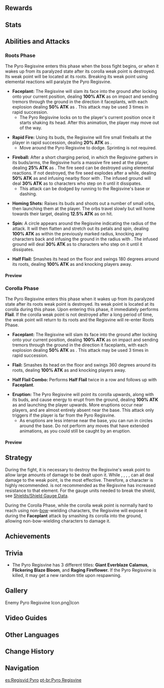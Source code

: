 {{Enemy Infobox
|image    = <gallery>
Enemy Pyro Regisvine.png|Screenshot
Monster Pyro Regisvine thumb.png|Icon
</gallery>
|element  = Pyro
|type     = Normal Bosses
|family   = Mystical Beasts
|group    = Regisvines
|location = [[Cuijue Slope]], [[Liyue]]
|ability1 = Shield
|drops    = Everflame Seed
|title    = Giant Everblaze Calamus;Flickering Blaze Bloom;Raging Fireflower
}}
{{Description|A giant vine that has absorbed the ancient flame that rages within the [[Ley Lines]].<br />It is restless, as if filled with an endless fury.<br />Poets, bards and even some academics believe that elements also contain emotions and hope. If this is true, then one can only wonder what emotions cause the Pyro Regisvine to burn eternally, writhing like one longing to be free of the confines of the earth...|[[Adventurer Handbook]]}}
{{Enemy Intro}}

==Rewards==
{{World Boss Rewards
|gem=Agnidus Agate
|exclusive=Everflame Seed
|sets=Adventurer,Berserker,Instructor,Prayers for Illumination
}}

==Stats==
{{Enemy Stats
|resglobal    = 110%
|phys_res     = 130%
|pyro_res     = 170%

|res2         = Stunned
|phys_res2    = 30%
|pyro_res2    = 70%
|atk_ratio    = 5
|hp_ratio     = 7
|hp_type      = 1
}}

==Abilities and Attacks==
===Roots Phase===
The Pyro Regisvine enters this phase when the boss fight begins, or when it wakes up from its paralyzed state after its corolla weak point is destroyed. Its weak point will be located at its roots. Breaking its weak point using elemental reactions will paralyze the Pyro Regisvine.

* '''Faceplant:''' The Regisvine will slam its face into the ground after locking onto your current position, dealing '''100% ATK''' as {{Color|AoE Pyro DMG}} on impact and sending tremors through the ground in the direction it faceplants, with each explosion dealing '''50% ATK''' as {{Color|AoE Pyro DMG}}. This attack may be used 3 times in rapid succession.
** The Pyro Regisvine locks on to the player's current position once it starts shaking its head. After this animation, the player may move out of the way.

* '''Rapid Fire:''' Using its buds, the Regisvine will fire small fireballs at the player in rapid succession, dealing '''20% ATK''' as {{Color|Pyro DMG}}.
** Move around the Pyro Regisvine to dodge. Sprinting is not required.

* '''Fireball:''' After a short charging period, in which the Regisvine gathers {{Color|Pyro}} in its buds/arms, the Regisvine hurls a massive fire seed at the player, dealing '''25% ATK''' as {{Color|AoE Pyro DMG}}. The fire seed can be destroyed using elemental reactions. If not destroyed, the fire seed explodes after a while, dealing '''50% ATK''' as {{Color|AoE Pyro DMG}} and infusing nearby floor with {{Pyro}}. The infused ground will deal '''30% ATK''' as {{Color|Pyro DoT}} to characters who step on it until it dissipates.
** This attack can be dodged by running to the Regisvine's base or dashing.

* '''Homing Shots:''' Raises its buds and shoots out a number of small orbs, then launching them at the player. The orbs travel slowly but will home towards their target, dealing '''12.5% ATK''' as {{Color|Pyro DMG}} on hit.

* '''Spin:''' A circle appears around the Regisvine indicating the radius of the attack. It will then flatten and stretch out its petals and spin, dealing '''100% ATK''' as {{Color|Pyro DMG}} within the previously marked radius, knocking any characters back and infusing the ground in the radius with {{Pyro}}. The infused ground will deal '''30% ATK''' as {{Color|Pyro DoT}} to characters who step on it until it dissipates.

* '''Half Flail:''' Smashes its head on the floor and swings 180 degrees around its roots, dealing '''100% ATK''' as {{Color|Pyro DMG}} and knocking players away.

====Preview====
{{Preview
|size=185px
|file1=Pyro Regisvine Faceplant Single
|caption1=Faceplant (Single)

|file2=Pyro Regisvine Faceplant Triple
|caption2=Faceplant (Triple)

|file3=Pyro Regisvine Rapid Fire
|caption3=Rapid Fire

|file4=Pyro Regisvine Fireball
|caption4=Fireball

|file5=Pyro Regisvine Homing Shots
|caption5=Homing Shots

|file6=Pyro Regisvine Spin
|caption6=Spin

|file7=Pyro Regisvine Half Flail
|caption7=Half Flail
}}

===Corolla Phase===
The Pyro Regisvine enters this phase when it wakes up from its paralyzed state after its roots weak point is destroyed. Its weak point is located at its corolla during this phase. Upon entering this phase, it immediately performs '''Flail'''. If the corolla weak point is not destroyed after a long period of time, the weak point will return to its roots and the Regisvine will re-enter Roots Phase.

* '''Faceplant:''' The Regisvine will slam its face into the ground after locking onto your current position, dealing '''100% ATK''' as {{Color|AoE Pyro DMG}} on impact and sending tremors through the ground in the direction it faceplants, with each explosion dealing '''50% ATK''' as {{Color|AoE Pyro DMG}}. This attack may be used 3 times in rapid succession.

* '''Flail:''' Smashes its head on the floor and swings 360 degrees around its roots, dealing '''100% ATK''' as {{Color|Pyro DMG}} and knocking players away.

* '''Half Flail Combo:''' Performs '''Half Flail''' twice in a row and follows up with '''Faceplant'''.

* '''Eruption:''' The Pyro Regisvine will point its corolla upwards, along with its buds, and cause {{Pyro}} energy to erupt from the ground, dealing '''100% ATK''' as {{Color|AoE Pyro DMG}} and launching the player upwards. More eruptions occur near players, and are almost entirely absent near the base. This attack only triggers if the player is far from the Pyro Regisvine.
** As eruptions are less intense near the base, you can run in circles around the base. Do not perform any moves that have extended animations, as you could still be caught by an eruption.

====Preview====
{{Preview
|size=185px
|file1=Pyro Regisvine Flail
|caption1=Flail

|file2=Pyro Regisvine Eruption
|caption2=Eruption
}}

==Strategy==
During the fight, it is necessary to destroy the Regisvine's weak point to allow large amounts of damage to be dealt upon it. While {{Hydro}}, {{Cryo}}, {{Electro}}, {{Anemo}}, {{Geo}} can all deal damage to the weak point, {{Hydro}} is the most effective. Therefore, a {{Hydro}} character is highly recommended. {{Pyro}} is not recommended as the Regisvine has increased resistance to that element. For the gauge units needed to break the shield, see [[Shields/Shield Gauge Data]].

During the Corolla Phase, while the corolla weak point is normally hard to reach using non-[[Bows|bow]]-wielding characters, the Regisvine will expose it during the '''Faceplant''' attack by smashing its corolla into the ground, allowing non-bow-wielding characters to damage it.

==Achievements==
{{Achievement Topic Table|topic=Pyro Regisvine}}

==Trivia==
*The Pyro Regisvine has 3 different titles: '''Giant Everblaze Calamus''', '''Flickering Blaze Bloom''', and '''Raging Fireflower.''' If the Pyro Regisvine is killed, it may get a new random title upon respawning.

==Gallery==
<gallery hideaddbutton="true" captionalign="center">
Enemy Pyro Regisvine Icon.png|Icon
</gallery>

==Video Guides==
{{EVT
|video1   = https://youtu.be/RA3qGql-C2o
|caption1 = How to Easily Beat the Pyro Regisvine
}}

==Other Languages==
{{Other Languages
|en      = Pyro Regisvine
|zhs     = 爆炎树
|zhs_rm  = Bào Yán Shù
|zht     = 爆炎樹
|zht_rm  = Bào Yán Shù
|zh_tl   = Violent Heat Tree
|ja      = 爆炎樹
|ja_rm   = Bakuenju{{Assumed}}
|ja_tl   = Bursting-Flame Wood
|ko      = 폭염 나무
|ko_rm   = Pokyeom Namu
|ko_tl   = Heat Wave Tree
|es      = Regisvid Pyro
|es_tl   = Pyro Regisvine
|fr      = Arbre enflammé
|fr_tl   = Flaming Tree
|ru      = Пиро орхидея
|ru_tl   = Pyro Orchid
|th      = Pyro Regisvine
|vi      = Cây Nổ
|vi_tl   = Explosive Tree
|de      = Fluxfeuerbaum
|de_tl   = Flux Fire Tree
|id      = Pyro Regisvine
|pt      = Pyro Regisvine
}}

==Change History==
{{Change History|1.0}}

==Navigation==
{{Enemy Navbox|type=bosses}}

[[es:Regisvid Pyro]]
[[pt-br:Pyro Regisvine]]